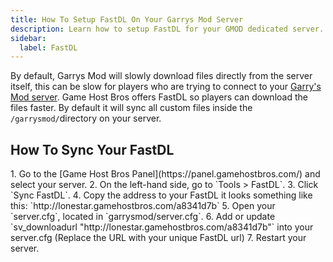 ```yaml
---
title: How To Setup FastDL On Your Garrys Mod Server
description: Learn how to setup FastDL for your GMOD dedicated server.
sidebar:
  label: FastDL
---
```


By default, Garrys Mod will slowly download files directly from the server itself, this can be slow for players who are trying to connect to your [Garry's Mod server](https://www.gamehostbros.com/gmod-server-hosting/). Game Host Bros offers FastDL so players can download the files faster. By default it will sync all custom files inside the `/garrysmod/`directory on your server.

## How To Sync Your FastDL
<Steps>
1. Go to the [Game Host Bros Panel](https://panel.gamehostbros.com/) and select your server.
2. On the left-hand side, go to `Tools > FastDL`.
3. Click `Sync FastDL`.
4. Copy the address to your FastDL it looks something like this: `http://lonestar.gamehostbros.com/a8341d7b`
5. Open your `server.cfg`, located in `garrysmod/server.cfg`.
6. Add or update `sv_downloadurl "http://lonestar.gamehostbros.com/a8341d7b"` into your server.cfg (Replace the URL with your unique FastDL url)
7. Restart your server.
</Steps>